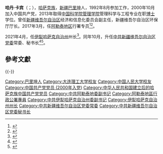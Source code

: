 {{expand|time=2017-04-01T20:42:08+00:00}}
'''哈丹·卡宾'''（{{lang-kk|قادان كابەن ۇلى / Қаден Қабенұлы|translit=Qadan Käbenuly}}；{{bd|1969年|3月||catIdx=K}}），[[哈萨克族|哈萨克族]]，[[新疆维吾尔自治区|新疆]][[巴里坤哈萨克自治县|巴里坤]]人，1992年8月参加工作，2000年10月加入中国共产党，2013年取得[[中国科学院管理学院|中国科学院管理学院]]管理科学与工程专业在职[[博士|博士]]学位。曾任[[新疆维吾尔自治区|新疆维吾尔自治区]]经济和信息化委员会副主任，新疆维吾尔自治区环保厅厅长。2017年3月，任[[阿勒泰地区|阿勒泰地区]]行署专员<ref>{{cite web|title=哈丹·卡宾任阿勒泰地区行署专员 塔里哈提·吾逊不再担任(简历)|url=http://district.ce.cn/newarea/sddy/201704/01/t20170401_21679449_1.shtml|date=2017-04-01|publisher=中国经济网|archive-url=https://web.archive.org/web/20181004201540/http://district.ce.cn/newarea/sddy/201704/01/t20170401_21679449_1.shtml|archive-date=2018年10月4日|dead-url=no}}</ref><ref>{{Cite web|title=杰恩斯·哈德斯任阿勒泰地委副书记、行署专员(简历)|url=http://district.ce.cn/newarea/sddy/202104/24/t20210424_36505964.shtml|accessdate=2021-04-24|work=中国经济网|archive-url=https://web.archive.org/web/20210426171255/http://district.ce.cn/newarea/sddy/202104/24/t20210424_36505964.shtml|archive-date=2021-04-26|dead-url=no}}</ref>。

2021年4月，任[[伊犁哈萨克自治州|伊犁哈萨克自治州]]州长<ref>{{cite web|title=伊犁州十四届人大常委会召开第34次会议|url=http://www.xjyl.gov.cn/info/1722/322240.htm|accessdate=2021-10-25|work=伊犁哈萨克自治州人民政府|archive-date=2021-10-27|archive-url=https://web.archive.org/web/20211027132013/http://www.xjyl.gov.cn/info/1722/322240.htm|dead-url=no}}</ref>。同年10月，升任[[中国共产党新疆维吾尔自治区委员会|中共新疆维吾尔自治区党委]]常委、秘书长<ref>{{cite web|title=新一届新疆维吾尔自治区党委领导班子亮相|url=https://www.thepaper.cn/newsDetail_forward_15063470|accessdate=2021-10-25|publisher=澎湃新闻|archive-date=2021-10-27|archive-url=https://web.archive.org/web/20211027131016/https://www.thepaper.cn/newsDetail_forward_15063470|dead-url=no}}</ref><ref>{{cite web|title=哈丹·卡宾任新疆维吾尔自治区党委秘书长|url=http://district.ce.cn/newarea/sddy/202110/28/t20211028_37037538.shtml|accessdate=2021-10-28|publisher=中国经济网|archive-date=2021-11-12|archive-url=https://web.archive.org/web/20211112104711/http://district.ce.cn/newarea/sddy/202110/28/t20211028_37037538.shtml|dead-url=no}}</ref>。

==參考文獻==
{{reflist}}

{{-}}
{{start box}}
{{s-ppo|cpc}}
{{s-before|[[沙尔合提·阿汗|沙尔合提·阿汗]]<br />（代理）}}
{{s-title|[[中国共产党新疆維吾爾自治区委员会|中国共产党新疆維吾爾自治区委员会]]秘书长|2021年10月－}}
{{s-inc}}
{{s-gov|prc}}
{{s-before|[[库尔玛什·斯尔江|库尔玛什·斯尔江]]}}
{{s-title|[[伊犁哈萨克自治州人民政府|伊犁哈萨克自治州人民政府]]州长<br />（代理）|2021年4月－2021年10月}}
{{s-after|[[叶尔夏提·吐尔逊拜|叶尔夏提·吐尔逊拜]]}}
{{s-before|[[塔里哈提·吾逊|塔里哈提·吾逊]]}}
{{s-title|[[阿勒泰地区行政公署|阿勒泰地区行政公署]]专员|2017年3月－2021年4月}}
{{s-after|[[杰恩斯·哈德斯|杰恩斯·哈德斯]]}}
{{s-before|[[杜力洪·阿不都尔逊|杜力洪·阿不都尔逊]]}}
{{s-title|[[新疆维吾尔自治区环境保护厅|新疆维吾尔自治区环境保护厅]]厅长|2016年3月－2017年3月}}
{{s-after|[[塔里哈提·吾逊|塔里哈提·吾逊]]}}
{{end box}}
{{新疆维吾尔自治区领导人}}

{{DEFAULTSORT:K}}
[[Category:巴里坤人|Category:巴里坤人]]
[[Category:大连理工大学校友|Category:大连理工大学校友]]
[[Category:中国人民大学校友|Category:中国人民大学校友]]
[[Category:中国共产党党员_(2000年入党)|Category:中国共产党党员 (2000年入党)]]
[[Category:中华人民共和国建立后的哈萨克族中国共产党党员|Category:中华人民共和国建立后的哈萨克族中国共产党党员]]
[[Category:中共阿勒泰地委副书记|Category:中共阿勒泰地委副书记]]
[[Category:阿勒泰地區行政公署專員|Category:阿勒泰地區行政公署專員]]
[[Category:中共伊犁哈萨克自治州委副书记|Category:中共伊犁哈萨克自治州委副书记]]
[[Category:伊犁哈萨克自治州州长|Category:伊犁哈萨克自治州州长]]
[[Category:中共新疆维吾尔自治区党委常委|Category:中共新疆维吾尔自治区党委常委]]
[[Category:中共新疆维吾尔自治区党委秘书长|Category:中共新疆维吾尔自治区党委秘书长]]
